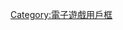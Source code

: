 {{Userbox
|border-s=
|id-c=#000000
|id-fc=yellow
|id=1.048596%
|id-s=12
|id-p=0 5px
|id-op=font-family:consolas, Century Gothic; text-shadow:orangered 0 0 5px;
|info-c=#FFFFFF
|info-fc=#000000
|info-s=10
|info=這一切都是'''[[命运石之门]]'''的選擇吧？''' El Psy Congroo '''
}}<includeonly>[[Category:喜歡玩Steins;Gate的維基人|{{PAGENAME}}]]</includeonly><noinclude>

{{DEFAULTSORT:Steins;Gate}}
[[Category:喜歡玩Steins;Gate的維基人| ]]
[[Category:電子遊戲用戶框]]
</noinclude>